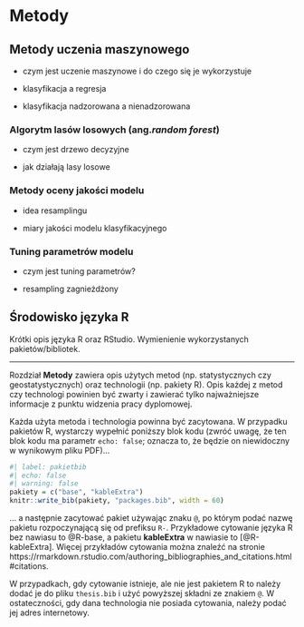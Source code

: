 # Metody {#sec-metody}

## Metody uczenia maszynowego {#sec-ml}

-   czym jest uczenie maszynowe i do czego się je wykorzystuje

-   klasyfikacja a regresja

-   klasyfikacja nadzorowana a nienadzorowana

### Algorytm lasów losowych (ang.*random forest*) {#sec-rf}

-   czym jest drzewo decyzyjne

-   jak działają lasy losowe

### Metody oceny jakości modelu {#sec-resampling}

-   idea resamplingu

-   miary jakości modelu klasyfikacyjnego

### Tuning parametrów modelu {#sec-tuning}

-   czym jest tuning parametrów?

-   resampling zagnieżdżony

## Środowisko języka R {#sec-r}

Krótki opis języka R oraz RStudio. Wymienienie wykorzystanych pakietów/bibliotek.

------------------------------------------------------------------------

Rozdział **Metody** zawiera opis użytych metod (np. statystycznych czy geostatystycznych) oraz technologii (np. pakiety R). Opis każdej z metod czy technologi powinien być zwarty i zawierać tylko najważniejsze informacje z punktu widzenia pracy dyplomowej.

Każda użyta metoda i technologia powinna być zacytowana. W przypadku pakietów R, wystarczy wypełnić poniższy blok kodu (zwróć uwagę, że ten blok kodu ma parametr `echo: false`; oznacza to, że będzie on niewidoczny w wynikowym pliku PDF)...

```r
#| label: pakietbib
#| echo: false
#| warning: false
pakiety = c("base", "kableExtra")
knitr::write_bib(pakiety, "packages.bib", width = 60)
```

... a następnie zacytować pakiet używając znaku `@`, po którym podać nazwę pakietu rozpoczynającą się od prefiksu `R-`. Przykładowe cytowanie języka R bez nawiasu to @R-base, a pakietu **kableExtra** w nawiasie to [@R-kableExtra]. Więcej przykładów cytowania można znaleźć na stronie https://rmarkdown.rstudio.com/authoring_bibliographies_and_citations.html#citations.

W przypadkach, gdy cytowanie istnieje, ale nie jest pakietem R to należy dodać je do pliku `thesis.bib` i użyć powyższej składni ze znakiem `@`. W ostateczności, gdy dana technologia nie posiada cytowania, należy podać jej adres internetowy.
